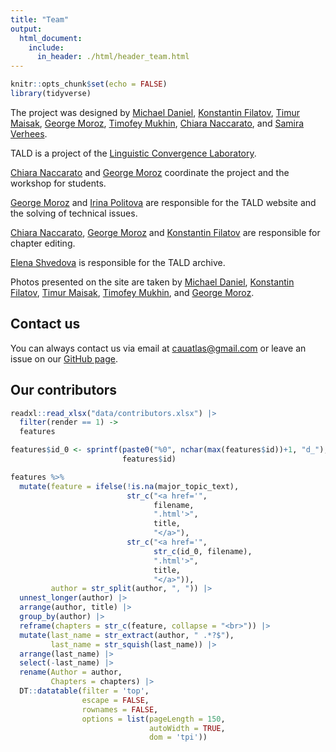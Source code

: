```yaml
---
title: "Team"
output:
  html_document:
    include:
      in_header: ./html/header_team.html
---
```


```r
knitr::opts_chunk$set(echo = FALSE)
library(tidyverse)
```

The project was designed by [Michael Daniel](https://orcid.org/0000-0002-2091-5713), [Konstantin Filatov](https://orcid.org/0000-0002-0706-9161), [Timur Maisak](https://orcid.org/0000-0001-6794-0978), [George Moroz](https://orcid.org/0000-0003-1990-6083), [Timofey Mukhin](https://orcid.org/0000-0002-4637-0627), [Chiara Naccarato](https://orcid.org/0000-0003-0017-6316), and [Samira Verhees](https://orcid.org/0000-0002-3479-7420).

TALD is a project of the [Linguistic Convergence Laboratory](https://ilcl.hse.ru/en/).

[Chiara Naccarato](https://orcid.org/0000-0003-0017-6316) and [George Moroz](https://orcid.org/0000-0003-1990-6083) coordinate the project and the workshop for students.

[George Moroz](https://orcid.org/0000-0003-1990-6083) and [Irina Politova](https://orcid.org/0009-0006-8265-7293) are responsible for the TALD website and the solving of technical issues.

[Chiara Naccarato](https://orcid.org/0000-0003-0017-6316), [George Moroz](https://orcid.org/0000-0003-1990-6083) and [Konstantin Filatov](https://orcid.org/0000-0002-0706-9161) are responsible for chapter editing.

[Elena Shvedova](https://orcid.org/0000-0002-1823-1582) is responsible for the TALD archive.

Photos presented on the site are taken by [Michael Daniel](https://orcid.org/0000-0002-2091-5713), [Konstantin Filatov](https://orcid.org/0000-0002-0706-9161), [Timur Maisak](https://orcid.org/0000-0001-6794-0978), [Timofey Mukhin](https://orcid.org/0000-0002-4637-0627), and [George Moroz](https://orcid.org/0000-0003-1990-6083).

## Contact us

You can always contact us via email at <cauatlas@gmail.com> or leave an issue on our [GitHub page](https://github.com/LingConLab/TALD).

## Our contributors

```r
readxl::read_xlsx("data/contributors.xlsx") |> 
  filter(render == 1) ->
  features

features$id_0 <- sprintf(paste0("%0", nchar(max(features$id))+1, "d_"), 
                         features$id)

features %>% 
  mutate(feature = ifelse(!is.na(major_topic_text), 
                          str_c("<a href='",
                                filename,
                                ".html'>",
                                title,
                                "</a>"),
                          str_c("<a href='",
                                str_c(id_0, filename),
                                ".html'>",
                                title,
                                "</a>")),
         author = str_split(author, ", ")) |>
  unnest_longer(author) |> 
  arrange(author, title) |> 
  group_by(author) |> 
  reframe(chapters = str_c(feature, collapse = "<br>")) |>
  mutate(last_name = str_extract(author, " .*?$"),
         last_name = str_squish(last_name)) |> 
  arrange(last_name) |> 
  select(-last_name) |> 
  rename(Author = author,
         Chapters = chapters) |> 
  DT::datatable(filter = 'top', 
                escape = FALSE,
                rownames = FALSE,
                options = list(pageLength = 150, 
                               autoWidth = TRUE,
                               dom = 'tpi'))
```

